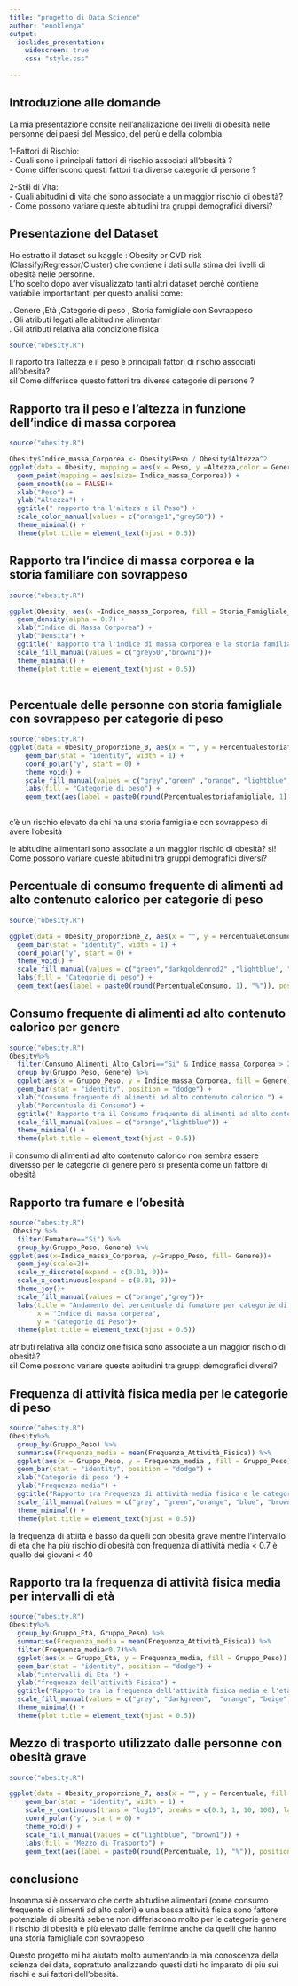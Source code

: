 ---
title: "progetto di Data Science"
author: "enoklenga"
output:
  ioslides_presentation:
    widescreen: true
    css: "style.css"
  
---


## Introduzione alle domande

 La mia presentazione consite nell'analizazione dei livelli di obesità nelle personne dei paesi del Messico, del perù e della colombia. 

1-Fattori di Rischio:\
-   Quali sono i principali fattori di rischio associati all'obesità ?\
-   Come differiscono questi fattori tra diverse categorie di persone ?

2-Stili di Vita:\
-   Quali abitudini di vita che  sono associate a un maggior rischio di obesità?\
-   Come possono variare queste abitudini tra gruppi demografici diversi?
  
## Presentazione del  Dataset
Ho estratto il dataset su kaggle : Obesity or CVD risk (Classify/Regressor/Cluster)
che contiene i dati sulla stima dei livelli di obesità nelle personne.\
L'ho scelto dopo aver visualizzato tanti altri dataset perchè contiene variabile importantanti per questo analisi come:\

 . Genere ,Età ,Categorie di peso , Storia famigliale con Sovrappeso\
 . Gli atributi legati alle abitudine alimentari\
 . Gli atributi relativa alla condizione fisica \
  
   

```{r echo=FALSE, message=FALSE}
source("obesity.R")
```



Il raporto tra l'altezza e il peso  è principali fattori di rischio associati all'obesità?\
 si! Come differisce questo fattori tra diverse categorie di persone ?
  
## Rapporto tra il peso e l'altezza in funzione dell'indice di massa corporea
```{r, fig.align='center', fig.width=8, fig.height=5, echo=FALSE, message=FALSE}
source("obesity.R")

Obesity$Indice_massa_Corporea <- Obesity$Peso / Obesity$Altezza^2
ggplot(data = Obesity, mapping = aes(x = Peso, y =Altezza,color = Genere)) +
  geom_point(mapping = aes(size= Indice_massa_Corporea)) + 
  geom_smooth(se = FALSE)+
  xlab("Peso") +
  ylab("Altezza") +
  ggtitle(" rapporto tra l'alteza e il Peso") +
  scale_color_manual(values = c("orange1","grey50")) +
  theme_minimal() +
  theme(plot.title = element_text(hjust = 0.5))
```


## Rapporto tra l'indice di massa corporea e la storia familiare con sovrappeso
```{r, fig.align='center', fig.width=8, fig.height=5, echo=FALSE, message=FALSE}
source("obesity.R")

ggplot(Obesity, aes(x =Indice_massa_Corporea, fill = Storia_Famigliale_Con_SovraPeso)) +
  geom_density(alpha = 0.7) +
  xlab("Indice di Massa Corporea") +
  ylab("Densità") +
  ggtitle(" Rapporto tra l'indice di massa corporea e la storia familiare con sovrappeso") +
  scale_fill_manual(values = c("grey50","brown1"))+
  theme_minimal() +
  theme(plot.title = element_text(hjust = 0.5))
  
```


## Percentuale delle personne con storia famigliale con sovrappeso per categorie di peso 
```{r, fig.align='center', fig.width=7, fig.height=5, echo=FALSE, message=FALSE}
source("obesity.R")
ggplot(data = Obesity_proporzione_0, aes(x = "", y = Percentualestoriafamigliale, fill = Gruppo_Peso)) +
    geom_bar(stat = "identity", width = 1) +
    coord_polar("y", start = 0) +
    theme_void() +
    scale_fill_manual(values = c("grey","green" ,"orange", "lightblue","brown1","purple"))+
    labs(fill = "Categorie di peso") +
    geom_text(aes(label = paste0(round(Percentualestoriafamigliale, 1), "%")), position = position_stack(vjust = 0.5))
  
```
c'è un rischio elevato da chi ha una storia famigliale con sovrappeso di avere l'obesità  




le abitudine alimentari sono associate a un maggior rischio di obesità? 
si! Come possono variare queste abitudini tra gruppi demografici diversi?

## Percentuale di consumo frequente di alimenti ad alto contenuto calorico per categorie di peso
```{r, fig.align='center', fig.width=8, fig.height=5, echo=FALSE, message=FALSE}
source("obesity.R")

ggplot(data = Obesity_proporzione_2, aes(x = "", y = PercentualeConsumo, fill = Gruppo_Peso)) +
  geom_bar(stat = "identity", width = 1) +
  coord_polar("y", start = 0) +
  theme_void() +
  scale_fill_manual(values = c("green","darkgoldenrod2" ,"lightblue", "brown1","grey" ))+
  labs(fill = "Categorie di peso") +
  geom_text(aes(label = paste0(round(PercentualeConsumo, 1), "%")), position = position_stack(vjust = 0.5))
```


## Consumo frequente di alimenti ad alto contenuto calorico per genere
```{r, fig.align='center', fig.width=7, fig.height=5, echo=FALSE, message=FALSE}
source("obesity.R")
Obesity%>%
  filter(Consumo_Alimenti_Alto_Calori=="Si" & Indice_massa_Corporea > 20   )%>%
  group_by(Gruppo_Peso, Genere) %>%
  ggplot(aes(x = Gruppo_Peso, y = Indice_massa_Corporea, fill = Genere)) +
  geom_bar(stat = "identity", position = "dodge") +
  xlab("Consumo frequente di alimenti ad alto contenuto calorico ") +
  ylab("Percentuale di Consumo") +
  ggtitle(" Rapporto tra il Consumo frequente di alimenti ad alto contenuto calorico e ell'obesità ") +
  scale_fill_manual(values = c("orange","lightblue")) +
  theme_minimal() +
  theme(plot.title = element_text(hjust = 0.5))
```
il consumo di alimenti ad alto contenuto calorico non sembra essere diversso per le categorie di genere però si presenta come un fattore di obesità 

## Rapporto tra fumare e l'obesità
```{r, fig.align='center', fig.width=9, fig.height=5, echo=FALSE, message=FALSE}
source("obesity.R")
 Obesity %>%
  filter(Fumatore=="Si") %>%
  group_by(Gruppo_Peso, Genere) %>%
ggplot(aes(x=Indice_massa_Corporea, y=Gruppo_Peso, fill= Genere))+
  geom_joy(scale=2)+
  scale_y_discrete(expand = c(0.01, 0))+
  scale_x_continuous(expand = c(0.01, 0))+
  theme_joy()+ 
  scale_fill_manual(values = c("orange","grey"))+
  labs(title = "Andamento del percentuale di fumatore per categorie di peso",
       x = "Indice di massa corperea",
       y = "Categorie di Peso")+
  theme(plot.title = element_text(hjust = 0.5))
```

atributi relativa alla condizione fisica sono associate a un maggior rischio di obesità?\
si! Come possono variare queste abitudini tra gruppi demografici diversi?
  

## Frequenza di attività fisica media per le categorie di peso 
```{r, fig.align='center', fig.width=8, fig.height=5, echo=FALSE, message=FALSE}
source("obesity.R")
Obesity%>%
  group_by(Gruppo_Peso) %>%
  summarise(Frequenza_media = mean(Frequenza_Attività_Fisica)) %>%
  ggplot(aes(x = Gruppo_Peso, y = Frequenza_media , fill = Gruppo_Peso)) +
  geom_bar(stat = "identity", position = "dodge") +
  xlab("Categorie di peso ") +
  ylab("Frequenza media") +
  ggtitle("Rapporto tra Frequenza di attività media fisica e le categorie di peso") +
  scale_fill_manual(values = c("grey", "green","orange", "blue", "brown1", "purple")) +
  theme_minimal() +
  theme(plot.title = element_text(hjust = 0.5))

```
la frequenza di attiità è basso da quelli con obesità grave mentre l'intervallo di età che ha più rischio di obesità con frequenza di attività media < 0.7  è quello dei giovani < 40


## Rapporto tra la frequenza di attività fisica media per intervalli di età
```{r, fig.align='center', fig.width=8, fig.height=5, echo=FALSE, message=FALSE}
source("obesity.R")
Obesity%>%
  group_by(Gruppo_Età, Gruppo_Peso) %>%
  summarise(Frequenza_media = mean(Frequenza_Attività_Fisica)) %>%
  filter(Frequenza_media<0.7)%>%
  ggplot(aes(x = Gruppo_Età, y = Frequenza_media, fill = Gruppo_Peso)) +
  geom_bar(stat = "identity", position = "dodge") +
  xlab("intervalli di Eta ") +
  ylab("frequenza dell'attività Fisica") +
  ggtitle("Rapporto tra la frequenza dell'attività fisica media e l'età ") +
  scale_fill_manual(values = c("grey", "darkgreen",  "orange", "beige", "brown1" ,"lightblue")) +
  theme_minimal() +
  theme(plot.title = element_text(hjust = 0.5))
```

## Mezzo di trasporto utilizzato dalle personne  con obesità grave
```{r, fig.align='center', fig.width=8, fig.height=5, echo=FALSE, message=FALSE}
source("obesity.R")

ggplot(data = Obesity_proporzione_7, aes(x = "", y = Percentuale, fill = Trasporto_Utilizzato)) +
    geom_bar(stat = "identity", width = 1) +
    scale_y_continuous(trans = "log10", breaks = c(0.1, 1, 10, 100), labels = scales::percent) +
    coord_polar("y", start = 0) +
    theme_void() +
    scale_fill_manual(values = c("lightblue", "brown1")) +
    labs(fill = "Mezzo di Trasporto") +
    geom_text(aes(label = paste0(round(Percentuale, 1), "%")), position = position_stack(vjust = 0.5))

```
 
 
## conclusione
Insomma si è osservato che certe abitudine alimentari (come consumo frequente di alimenti ad alto calori) e  una bassa attività fisica sono fattore potenziale di obesità sebene non differiscono molto per le categorie genere il rischio di obesità è più elevato dalle feminne anche da quelli che hanno una storia famigliale con sovrappeso. 

Questo progetto mi ha aiutato molto aumentando la mia conoscenza della scienza dei data, soprattuto analizzando questi dati ho imparato di più sui rischi e sui fattori dell'obesità. 
